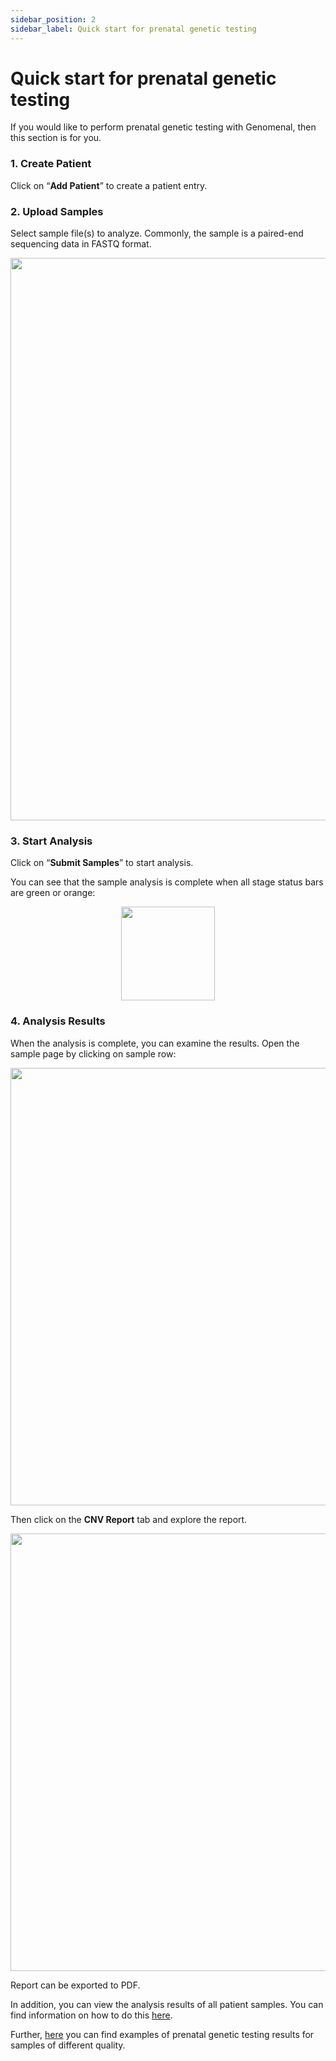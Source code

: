 ```yaml
---
sidebar_position: 2
sidebar_label: Quick start for prenatal genetic testing
---
```


# Quick start for prenatal genetic testing

If you would like to perform prenatal genetic testing with Genomenal, then this section is for you.

### 1. Create Patient


<Login />


<PatientInfo />

Click on “**Add Patient**” to create a patient entry.


<PatientPage />

### 2. Upload Samples

Select sample file(s) to analyze. Commonly, the sample is a paired-end sequencing data in FASTQ format.


<UploadFiles />


<FillCard />

<p align="center">
<img src={require('/img/eng/7c-upload-multiple-samples.png').default} width="900"/>
</p>

### 3. Start Analysis

Click on “**Submit Samples**” to start analysis.


<DangerUploading />

You can see that the sample analysis is complete when all stage status bars are green or orange:

<p align="center">
<img src={require('/img/eng/7a-stage-statuses.png').default} width="150"/>
</p>

### 4. Analysis Results

When the analysis is complete, you can examine the results. Open the sample page by clicking on sample row:

<p align="center">
<img src={require('/img/eng/7b-sample-row.png').default} width="700"/>
</p>

Then click on the **CNV Report** tab and explore the report.

<p align="center">
<img src={require('/img/eng/33-cnv-report-chr21.png').default} width="700"/>
</p>


<SampleCNVReport />

Report can be exported to PDF.

In addition, you can view the analysis results of all patient samples. You can find information on how to do this [here](/results/cnv-report/patient-cnv-report).

Further, [here](/sample-examples/normal-no-cnvs) you can find examples of prenatal genetic testing results for samples of different quality.
